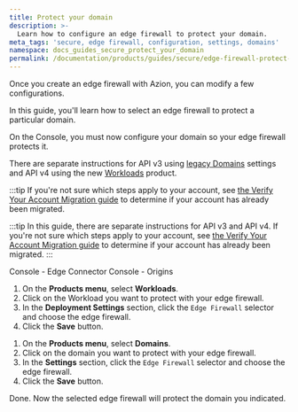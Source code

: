 ```yaml
---
title: Protect your domain
description: >-
  Learn how to configure an edge firewall to protect your domain.
meta_tags: 'secure, edge firewall, configuration, settings, domains'
namespace: docs_guides_secure_protect_your_domain
permalink: /documentation/products/guides/secure/edge-firewall-protect-your-domain/
---
```




<Apiv4Rollout />

Once you create an edge firewall with Azion, you can modify a few configurations. 

In this guide, you'll learn how to select an edge firewall to protect a particular domain.

On the Console, you must now configure your domain so your edge firewall protects it.

There are separate instructions for API v3 using [legacy Domains](/en/documentation/products/build/edge-application/domains/) settings and API v4 using the new [Workloads](/en/documentation/products/secure/workloads) product.

:::tip
If you're not sure which steps apply to your account, see [the Verify Your Account Migration guide](/en/documentation/products/guides/verify-account-migration/) to determine if your account has already been migrated.

:::tip
In this guide, there are separate instructions for API v3 and API v4. If you're not sure which steps apply to your account, see [the Verify Your Account Migration guide](/en/documentation/products/guides/verify-account-migration/) to determine if your account has already been migrated.
:::

<Tabs client:visible>
    <Fragment slot="tab.consoleworkloads">Console - Edge Connector</Fragment>
    <Fragment slot="tab.consoledomais">Console - Origins</Fragment>


<Fragment slot="panel.consoleworkloads">

1. On the **Products menu**, select **Workloads**.
2. Click on the Workload you want to protect with your edge firewall.
3. In the **Deployment Settings** section, click the `Edge Firewall` selector and choose the edge firewall.
4. Click the **Save** button.

</Fragment>

<Fragment slot="panel.consoledomains">

1. On the **Products menu**, select **Domains**.
2. Click on the domain you want to protect with your edge firewall.
3. In the **Settings** section, click the `Edge Firewall` selector and choose the edge firewall.
4. Click the **Save** button.

Done. Now the selected edge firewall will protect the domain you indicated.

</Fragment>
</Tabs>
